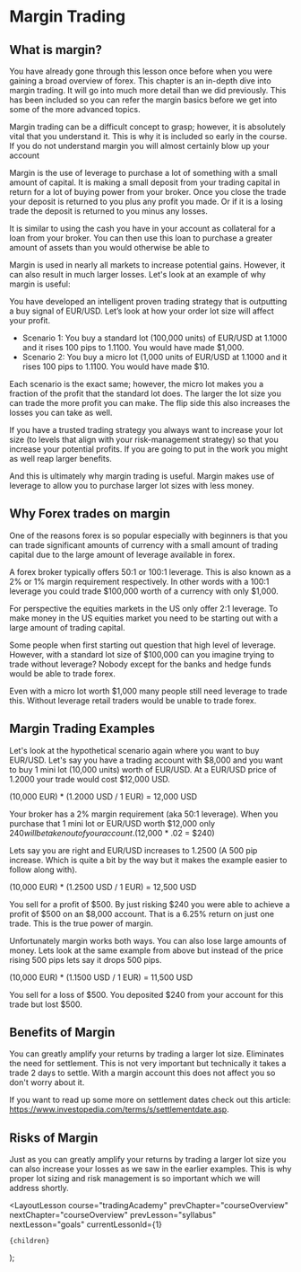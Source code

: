 
# Margin Trading

## What is margin?

You have already gone through this lesson once before when you were gaining a broad overview of forex. This chapter is an in-depth dive into margin trading. It will go into much more detail than we did previously. This has been included so you can refer the margin basics before we get into some of the more advanced topics.

Margin trading can be a difficult concept to grasp; however, it is absolutely vital that you understand it. This is why it is included so early in the course. If you do not understand margin you will almost certainly blow up your account

Margin is the use of leverage to purchase a lot of something with a small amount of capital. It is making a small deposit from your trading capital in return for a lot of buying power from your broker. Once you close the trade your deposit is returned to you plus any profit you made. Or if it is a losing trade the deposit is returned to you minus any losses.

It is similar to using the cash you have in your account as collateral for a loan from your broker. You can then use this loan to purchase a greater amount of assets than you would otherwise be able to

Margin is used in nearly all markets to increase potential gains. However, it can also result in much larger losses. Let's look at an example of why margin is useful:

You have developed an intelligent proven trading strategy that is outputting a buy signal of EUR/USD. Let’s look at how your order lot size will affect your profit.

- Scenario 1: You buy a standard lot (100,000 units) of EUR/USD at 1.1000 and it rises 100 pips to 1.1100. You would have made $1,000.
- Scenario 2: You buy a micro lot (1,000 units of EUR/USD at 1.1000 and it rises 100 pips to 1.1100. You would have made $10.

Each scenario is the exact same; however, the micro lot makes you a fraction of the profit that the standard lot does. The larger the lot size you can trade the more profit you can make. The flip side this also increases the losses you can take as well.

If you have a trusted trading strategy you always want to increase your lot size (to levels that align with your risk-management strategy) so that you increase your potential profits. If you are going to put in the work you might as well reap larger benefits.

And this is ultimately why margin trading is useful. Margin makes use of leverage to allow you to purchase larger lot sizes with less money.

## Why Forex trades on margin

One of the reasons forex is so popular especially with beginners is that you can trade significant amounts of currency with a small amount of trading capital due to the large amount of leverage available in forex.

A forex broker typically offers 50:1 or 100:1 leverage. This is also known as a 2% or 1% margin requirement respectively. In other words with a 100:1 leverage you could trade $100,000 worth of a currency with only $1,000.

For perspective the equities markets in the US only offer 2:1 leverage. To make money in the US equities market you need to be starting out with a large amount of trading capital.

Some people when first starting out question that high level of leverage. However, with a standard lot size of $100,000 can you imagine trying to trade without leverage? Nobody except for the banks and hedge funds would be able to trade forex.

Even with a micro lot worth $1,000 many people still need leverage to trade this. Without leverage retail traders would be unable to trade forex.

## Margin Trading Examples

Let's look at the hypothetical scenario again where you want to buy EUR/USD. Let's say you have a trading account with $8,000 and you want to buy 1 mini lot (10,000 units) worth of EUR/USD. At a EUR/USD price of 1.2000 your trade would cost $12,000 USD.

(10,000 EUR) \* (1.2000 USD / 1 EUR) = 12,000 USD

Your broker has a 2% margin requirement (aka 50:1 leverage). When you purchase that 1 mini lot or EUR/USD worth $12,000 only $240 will be taken out of your account. ($12,000 \* .02 = $240)

Lets say you are right and EUR/USD increases to 1.2500 (A 500 pip increase. Which is quite a bit by the way but it makes the example easier to follow along with).

(10,000 EUR) \* (1.2500 USD / 1 EUR) = 12,500 USD

You sell for a profit of $500. By just risking $240 you were able to achieve a profit of $500 on an $8,000 account. That is a 6.25% return on just one trade. This is the true power of margin.

Unfortunately margin works both ways. You can also lose large amounts of money. Lets look at the same example from above but instead of the price rising 500 pips lets say it drops 500 pips.

(10,000 EUR) \* (1.1500 USD / 1 EUR) = 11,500 USD

You sell for a loss of $500. You deposited $240 from your account for this trade but lost $500.

## Benefits of Margin

You can greatly amplify your returns by trading a larger lot size. Eliminates the need for settlement. This is not very important but technically it takes a trade 2 days to settle. With a margin account this does not affect you so don't worry about it.

If you want to read up some more on settlement dates check out this article: https://www.investopedia.com/terms/s/settlementdate.asp.

## Risks of Margin

Just as you can greatly amplify your returns by trading a larger lot size you can also increase your losses as we saw in the earlier examples. This is why proper lot sizing and risk management is so important which we will address shortly.

  <LayoutLesson
    course="tradingAcademy"
    prevChapter="courseOverview"
    nextChapter="courseOverview"
    prevLesson="syllabus"
    nextLesson="goals"
    currentLessonId={1}
  >
    {children}
  </LayoutLesson>
);
